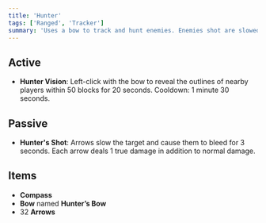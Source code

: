 ```yaml
---
title: 'Hunter'
tags: ['Ranged', 'Tracker']
summary: 'Uses a bow to track and hunt enemies. Enemies shot are slowed and bleed. Hunter can briefly see enemies through walls.'
---
```


## Active

- **Hunter Vision**: Left-click with the bow to reveal the outlines of nearby players within 50 blocks for 20 seconds. Cooldown: 1 minute 30 seconds.

## Passive

- **Hunter's Shot**: Arrows slow the target and cause them to bleed for 3 seconds. Each arrow deals 1 true damage in addition to normal damage.

## Items

- **Compass**
- **Bow** named **Hunter’s Bow**
- 32 **Arrows**
